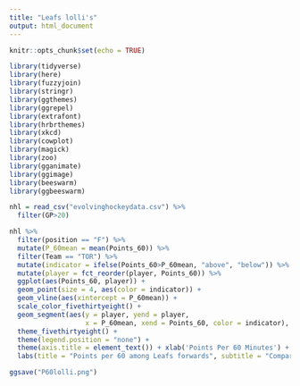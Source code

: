 ---
title: "Leafs lolli's"
output: html_document
---

```{r setup, include=FALSE}
knitr::opts_chunk$set(echo = TRUE)
```

```{r}
library(tidyverse)
library(here)
library(fuzzyjoin)
library(stringr)
library(ggthemes)
library(ggrepel)
library(extrafont)
library(hrbrthemes)
library(xkcd)
library(cowplot)
library(magick)
library(zoo)
library(gganimate)
library(ggimage)
library(beeswarm)
library(ggbeeswarm)

nhl = read_csv("evolvinghockeydata.csv") %>% 
  filter(GP>20)
```
```{r}
nhl %>% 
  filter(position == "F") %>% 
  mutate(P_60mean = mean(Points_60)) %>% 
  filter(Team == "TOR") %>% 
  mutate(indicator = ifelse(Points_60>P_60mean, "above", "below")) %>% 
  mutate(player = fct_reorder(player, Points_60)) %>% 
  ggplot(aes(Points_60, player)) +
  geom_point(size = 4, aes(color = indicator)) +
  geom_vline(aes(xintercept = P_60mean)) +
  scale_color_fivethirtyeight() +
  geom_segment(aes(y = player, yend = player,
                   x = P_60mean, xend = Points_60, color = indicator), size = 2) +
  theme_fivethirtyeight() +
  theme(legend.position = "none") +
  theme(axis.title = element_text()) + xlab('Points Per 60 Minutes') +
  labs(title = "Points per 60 among Leafs forwards", subtitle = "Comparison to the league average, among those with GP>20", y = "")

ggsave("P60lolli.png")
```

